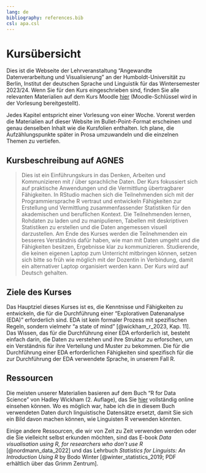 ```yaml
---
lang: de
bibliography: references.bib
csl: apa.csl
---
```


# Kursübersicht {.unnumbered}

Dies ist die Webseite der Lehrveranstaltung "Angewandte Datenverarbeitung und Visualisierung" an der Humboldt-Universität zu Berlin, Institut der deutschen Sprache und Linguistik für das Wintersemester 2023/24. Wenn Sie für den Kurs eingeschrieben sind, finden Sie alle relevanten Materialien auf dem Kurs Moodle [hier](https://moodle.hu-berlin.de/course/view.php?id=124123) (Moodle-Schlüssel wird in der Vorlesung bereitgestellt).

Jedes Kapitel entspricht einer Vorlesung von einer Woche. Vorerst werden die Materialien auf dieser Website im Bullet-Point-Format erscheinen und genau denselben Inhalt wie die Kursfolien enthalten. Ich plane, die Aufzählungspunkte später in Prosa umzuwandeln und die einzelnen Themen zu vertiefen.

## Kursbeschreibung auf AGNES

> Dies ist ein Einführungskurs in das Denken, Arbeiten und Kommunizieren mit / über sprachliche Daten. Der Kurs fokussiert sich auf praktische Anwendungen und die Vermittlung übertragbarer Fähigkeiten. In RStudio machen sich die Teilnehmenden sich mit der Programmiersprache R vertraut und entwickeln Fähigkeiten zur Erstellung und Vermittlung zusammenfassender Statistiken für den akademischen und beruflichen Kontext. Die Teilnehmenden lernen, Rohdaten zu laden und zu manipulieren, Tabellen mit deskriptiven Statistiken zu erstellen und die Daten angemessen visuell darzustellen. Am Ende des Kurses werden die Teilnehmenden ein besseres Verständnis dafür haben, wie man mit Daten umgeht und die Fähigkeiten besitzen, Ergebnisse klar zu kommunizieren. Studierende, die keinen eigenen Laptop zum Unterricht mitbringen können, setzen sich bitte so früh wie möglich mit der Dozentin in Verbindung, damit ein alternativer Laptop organisiert werden kann. Der Kurs wird auf Deutsch gehalten.

## Ziele des Kurses

Das Hauptziel dieses Kurses ist es, die Kenntnisse und Fähigkeiten zu entwickeln, die für die Durchführung einer "Explorativen Datenanalyse (EDA)" erforderlich sind. EDA ist kein formaler Prozess mit spezifischen Regeln, sondern vielmehr "a state of mind" [@wickham_r_2023, Kap. 11]. Das Wissen, das für die Durchführung einer EDA erforderlich ist, besteht einfach darin, die Daten zu verstehen und ihre Struktur zu erforschen, um ein Verständnis für ihre Verteilung und Muster zu bekommen. Die für die Durchführung einer EDA erforderlichen Fähigkeiten sind spezifisch für die zur Durchführung der EDA verwendete Sprache, in unserem Fall R.

## Ressourcen

Die meisten unserer Materialien basieren auf dem Buch "R for Data Science" von Hadley Wickham (2. Auflage), das Sie [hier](https://r4ds.hadley.nz/) vollständig online einsehen können. Wo es möglich war, habe ich die in diesem Buch verwendeten Daten durch linguistische Datensätze ersetzt, damit Sie sich ein Bild davon machen können, wie Linguisten R verwenden könnten.

Einige andere Ressourcen, die wir von Zeit zu Zeit verwenden werden oder die Sie vielleicht selbst erkunden möchten, sind das E-book *Data visualisation using R, for researchers who don’t use R* [@nordmann_data_2022] und das Lehrbuch *Statistics for Linguists: An Introduction Using R* by Bodo Winter [@winter_statistics_2019; PDF erhältlich über das Grimm Zentrum].
